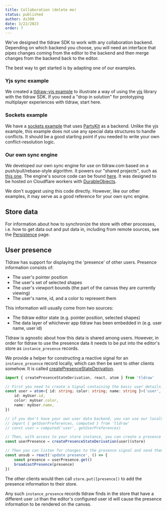 ```yaml
---
title: Collaboration (delete me)
status: published
author: ds300
date: 3/22/2023
order: 7
---
```


We've designed the tldraw SDK to work with any collaboration backend. Depending on which backend you choose, you will need an interface that pipes changes coming from the editor to the backend and then merge changes from the backend back to the editor.

The best way to get started is by adapting one of our examples.

### Yjs sync example

We created a [tldraw-yjs example](https://github.com/tldraw/tldraw-yjs-example) to illustrate a way of using the [yjs](https://yjs.dev) library with the tldraw SDK. If you need a "drop in solution" for prototyping multiplayer experiences with tldraw, start here.

### Sockets example

We have a [sockets example](https://github.com/tldraw/tldraw-sockets-example) that uses [PartyKit](https://www.partykit.io/) as a backend. Unlike the yjs example, this example does not use any special data structures to handle conflicts. It should be a good starting point if you needed to write your own conflict-resolution logic.

### Our own sync engine

We developed our own sync engine for use on tldraw.com based on a push/pull/rebase-style algorithm. It powers our "shared projects", such as [this one](https://tldraw.com/r). The engine's source code can be found [here](https://github.com/tldraw/tldraw/tree/main/packages/sync-core). It was designed to be hosted on Cloudflare workers with [DurableObjects](https://developers.cloudflare.com/durable-objects/).

We don't suggest using this code directly. However, like our other examples, it may serve as a good reference for your own sync engine.

## Store data

For information about how to synchronize the store with other processes, i.e. how to get data out and put data in, including from remote sources, see the [Persistence](/docs/persistence) page.

## User presence

Tldraw has support for displaying the 'presence' of other users. Presence information consists of:

- The user's pointer position
- The user's set of selected shapes
- The user's viewport bounds (the part of the canvas they are currently viewing)
- The user's name, id, and a color to represent them

This information will usually come from two sources:

- The tldraw editor state (e.g. pointer position, selected shapes)
- The data layer of whichever app tldraw has been embedded in (e.g. user name, user id)

Tldraw is agnostic about how this data is shared among users. However, in order for tldraw to use the presence data it needs to be put into the editor's store as `instance_presence` records.

We provide a helper for constructing a reactive signal for an `instance_presence` record locally, which can then be sent to other clients somehow. It is called [createPresenceStateDerivation](?).

```ts
import { createPresenceStateDerivation, react, atom } from 'tldraw'

// First you need to create a Signal containing the basic user details: id, name, and color
const user = atom<{ id: string; color: string; name: string }>('user', {
	id: myUser.id,
	color: myUser.color,
	name: myUser.name,
})

// if you don't have your own user data backend, you can use our localStorage-only user preferences store
// import { getUserPreferences, computed } from 'tldraw'
// const user = computed('user', getUserPreferences)

// Then, with access to your store instance, you can create a presence signal
const userPresence = createPresenceStateDerivation(user)(store)

// Then you can listen for changes to the presence signal and send them to other clients
const unsub = react('update presence', () => {
	const presence = userPresence.get()
	broadcastPresence(presence)
})
```

The other clients would then call `store.put([presence])` to add the presence information to their store.

Any such `instance_presence` records tldraw finds in the store that have a different user `id` than the editor's configured user id will cause the presence information to be rendered on the canvas.
